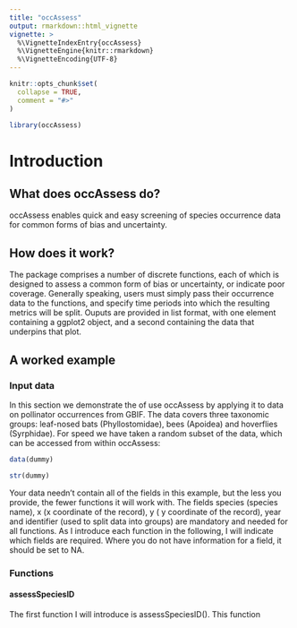 ```yaml
---
title: "occAssess"
output: rmarkdown::html_vignette
vignette: >
  %\VignetteIndexEntry{occAssess}
  %\VignetteEngine{knitr::rmarkdown}
  %\VignetteEncoding{UTF-8}
---
```


```r
knitr::opts_chunk$set(
  collapse = TRUE,
  comment = "#>"
)
```

```r
library(occAssess)
```

# Introduction

## What does occAssess do? 

occAssess enables quick and easy screening of species occurrence data for common forms of bias and uncertainty. 

## How does it work? 

The package comprises a number of discrete functions, each of which is designed to assess a common form of bias or uncertainty, or indicate poor coverage. Generally speaking, users must simply pass their occurrence data to the functions, and specify time periods into which the resulting metrics will be split. Ouputs are provided in list format, with one element containing a ggplot2 object, and a second containing the data that underpins that plot.

## A worked example 

### Input data

In this section we demonstrate the of use occAssess by applying it to data on pollinator occurrences from GBIF. The data covers three taxonomic groups: leaf-nosed bats (Phyllostomidae), bees (Apoidea) and hoverflies (Syrphidae). For speed we have taken a random subset of the data, which can be accessed from within occAssess:

```r
data(dummy)

str(dummy)
```

Your data needn't contain all of the fields in this example, but the less you provide, the fewer functions it will work with. The fields species (species name), x (x coordinate of the record), y ( y coordinate of the record), year and identifier (used to split data into groups) are mandatory and needed for all functions. As I introduce each function in the following, I will indicate which fields are required. Where you do not have information for a field, it should be set to NA. 

### Functions

#### assessSpeciesID

The first function I will introduce is assessSpeciesID(). This function 